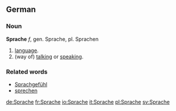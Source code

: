 == German ==
=== Noun ===
'''Sprache''' ''f'', gen. Sprache, pl. Sprachen

# [[language]].
# (way of) [[talk]]ing or [[speak]]ing.

=== Related words ===
* [[Sprachgefühl]]
* [[sprechen]]

[[de:Sprache]]
[[fr:Sprache]]
[[io:Sprache]]
[[it:Sprache]]
[[pl:Sprache]]
[[sv:Sprache]]